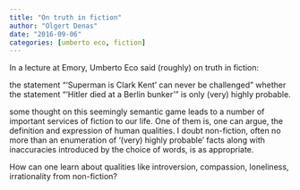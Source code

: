 ```yaml
---
title: "On truth in fiction"
author: "Olgert Denas"
date: "2016-09-06"
categories: [umberto eco, fiction]
---
```


In a lecture at Emory,  Umberto Eco  said (roughly) on truth in fiction:

the statement “‘Superman is Clark Kent’ can never be challenged” whether the statement “‘Hitler died at a Berlin bunker’” is only (very) highly probable.

some thought on this seemingly semantic game leads to a number of important services of fiction to our life. One of them is, one can argue, the definition and expression of human qualities. I doubt non-fiction, often no more than an enumeration of ‘(very) highly probable’ facts along with inaccuracies introduced by the choice of words, is as appropriate.

How can one learn about qualities like introversion, compassion, loneliness, irrationality from non-fiction?